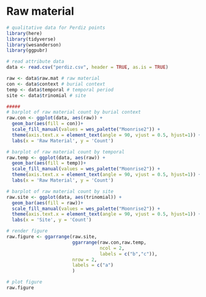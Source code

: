 # Raw material

```r
# qualitative data for Perdiz points
library(here)
library(tidyverse)
library(wesanderson)
library(ggpubr)

# read attribute data
data <- read.csv("perdiz.csv", header = TRUE, as.is = TRUE)

raw <- data$raw.mat # raw material
con <- data$context # burial context
temp <- data$temporal # temporal period
site <- data$trinomial # site

#####
# barplot of raw material count by burial context
raw.con <- ggplot(data, aes(raw)) +
  geom_bar(aes(fill = con))+
  scale_fill_manual(values = wes_palette("Moonrise2")) +
  theme(axis.text.x = element_text(angle = 90, vjust = 0.5, hjust=1)) +
  labs(x = 'Raw Material', y = 'Count')

# barplot of raw material count by temporal
raw.temp <- ggplot(data, aes(raw)) +
  geom_bar(aes(fill = temp))+
  scale_fill_manual(values = wes_palette("Moonrise2")) +
  theme(axis.text.x = element_text(angle = 90, vjust = 0.5, hjust=1)) +
  labs(x = 'Raw Material', y = 'Count')

# barplot of raw material count by site
raw.site <- ggplot(data, aes(trinomial)) +
  geom_bar(aes(fill = raw))+
  scale_fill_manual(values = wes_palette("Moonrise2")) +
  theme(axis.text.x = element_text(angle = 90, vjust = 0.5, hjust=1)) +
  labs(x = 'Site', y = 'Count')

# render figure
raw.figure <- ggarrange(raw.site,
                        ggarrange(raw.con,raw.temp,
                                  ncol = 2, 
                                  labels = c("b","c")),
                        nrow = 2,
                        labels = c("a")
                        )

# plot figure
raw.figure
```
